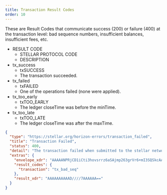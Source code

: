 ```yaml
---
title: Transaction Result Codes
order: 10
---
```


These are Result Codes that communicate success (200) or failure (400) at the
transaction level: bad sequence numbers, insufficient balances, insufficient
fees, etc.

<NestedTable>

- RESULT CODE
  - STELLAR PROTOCOL CODE
  - DESCRIPTION
- tx_success
  - txSUCCESS
  - The transaction succeeded.
- tx_failed
  - txFAILED
  - One of the operations failed (none were applied).
- tx_too_early
  - txTOO_EARLY
  - The ledger closeTime was before the minTime.
- tx_too_late
  - txTOO_LATE
  - The ledger closeTime was after the maxTime.

</NestedTable>

<ExampleResponse title="Example Response for a 'tx_bad_seq' Result Code">

```json
{
  "type": "https://stellar.org/horizon-errors/transaction_failed",
  "title": "Transaction Failed",
  "status": 400,
  "detail": "The transaction failed when submitted to the stellar network. The `extras.result_codes` field on this response contains further details.  Descriptions of each code can be found at: https://www.stellar.org/developers/learn/concepts/list-of-operations.html",
  "extras": {
    "envelope_xdr": "AAAAANPRjCD1iCti3hovsrrz6aSAjmp263grVr6+mI3SQSkcAAAAZAAPRLgAAAAAAAAAAAAAAAAAAAABAAAAAAAAAAEAAAAArki/TnIipBc7Y+Hd87mnZdtBxzm7vu6iXpwcRz6zGskAAAAAAAAAAAAHoSAAAAAAAAAAAdJBKRwAAABANWeKuRYFmBm1lrMQqMvhbSouwL270SnxcTtv1XI4Y+uVe4yw4Jq7/43EoxwLbRh/pC3V4WfOZRzDqwsTyEztAA==",
    "result_codes": {
      "transaction": "tx_bad_seq"
    },
    "result_xdr": "AAAAAAAAAAD////7AAAAAA=="
  }
}
```

</ExampleResponse>
